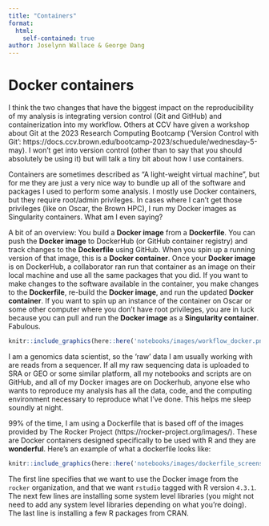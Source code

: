 ```yaml
---
title: "Containers"
format: 
  html:
    self-contained: true
author: Joselynn Wallace & George Dang
---
```


# Docker containers
I think the two changes that have the biggest impact on the reproducibility of my analysis is integrating version control (Git and GitHub) and containerization into my workflow. Others at CCV have given a workshop about Git at the 2023 Research Computing Bootcamp ('Version Control with Git': https://docs.ccv.brown.edu/bootcamp-2023/schuedule/wednesday-5-may). I won't get into version control (other than to say that you should absolutely be using it) but will talk a tiny bit about how I use containers.      

Containers are sometimes described as "A light-weight virtual machine", but for me they are just a very nice way to bundle up all of the software and packages I used to perform some analysis. I mostly use Docker containers, but they require root/admin privileges. In cases where I can't get those privileges (like on Oscar, the Brown HPC), I run my Docker images as Singularity containers. What am I even saying?       

A bit of an overview: You build a **Docker image** from a **Dockerfile**. You can push the **Docker image** to DockerHub (or GitHub container registry) and track changes to the **Dockerfile** using GitHub. When you spin up a running version of that image, this is a **Docker container**. Once your **Docker image** is on DockerHub, a collaborator ran run that container as an image on their local machine and use all the same packages that you did. If you want to make changes to the software available in the container, you make changes to the **Dockerfile**, re-build the **Docker image**, and run the updated **Docker container**. If you want to spin up an instance of the container on Oscar or some other computer where you don't have root privileges, you are in luck because you can pull and run the **Docker image** as a **Singularity container**. Fabulous.    

```r
knitr::include_graphics(here::here('notebooks/images/workflow_docker.png'))
```

I am a genomics data scientist, so the 'raw' data I am usually working with are reads from a sequencer. If all my raw sequencing data is uploaded to SRA or GEO or some similar platform, all my notebooks and scripts are on GitHub, and all of my Docker images are on Dockerhub, anyone else who wants to reproduce my analysis has all the data, code, and the computing environment necessary to reproduce what I've done. This helps me sleep soundly at night.       

99% of the time, I am using a Dockerfile that is based off of the images provided by The Rocker Project (https://rocker-project.org/images/). These are Docker containers designed specifically to be used with R and they are **wonderful**. Here's an example of what a dockerfile looks like:

```r
knitr::include_graphics(here::here('notebooks/images/dockerfile_screenshot.png'))
```

The first line specifies that we want to use the Docker image from the `rocker` organization, and that we want `rstudio` tagged with R version `4.3.1`. The next few lines are installing some system level libraries (you might not need to add any system level libraries depending on what you're doing). The last line is installing a few R packages from CRAN.

